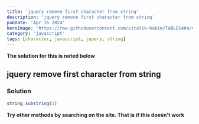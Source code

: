 ```yaml
---
title: 'jquery remove first character from string'
description: 'jquery remove first character from string'
pubDate: 'Apr 16 2024'
heroImage: 'https://raw.githubusercontent.com/vitalik-hakim/TABLES404/main/error_b/JavaScript.png'
category: 'javascript'
tags: [character, javascript, jquery, string]
---
```


**The solution for this is noted below**

## jquery remove first character from string

### Solution

```javascript
string.substring(1)
```

**Try other methods by searching on the site. That is if this doesn't work**
